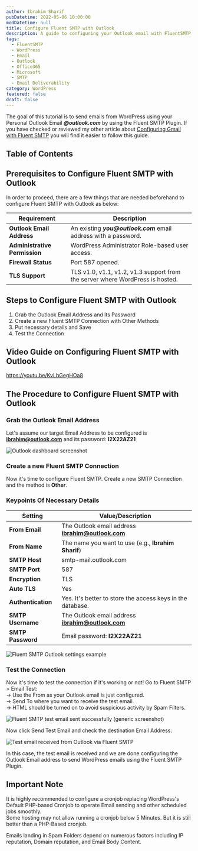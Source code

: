 ```yaml
---
author: Ibrahim Sharif
pubDatetime: 2022-05-06 10:00:00
modDatetime: null
title: Configure Fluent SMTP with Outlook
description: A guide to configuring your Outlook email with FluentSMTP for WordPress email delivery.
tags:
  - FluentSMTP
  - WordPress
  - Email
  - Outlook
  - Office365
  - Microsoft
  - SMTP
  - Email Deliverability
category: WordPress
featured: false
draft: false
---
```


The goal of this tutorial is to send emails from WordPress using your Personal Outlook Email **_@outlook.com_** by using the Fluent SMTP Plugin. If you have checked or reviewed my other article about [Configuring Gmail with Fluent SMTP](../configure-gmail-with-fluent-smtp/) you will find it easier to follow this guide.

## Table of Contents

## Prerequisites to Configure Fluent SMTP with Outlook

In order to proceed, there are a few things that are needed beforehand to configure Fluent SMTP with Outlook as below:

| Requirement                | Description                                                                                   |
|----------------------------|-----------------------------------------------------------------------------------------------|
| **Outlook Email Address**  | An existing **_you@outlook.com_** email address with a password.                              |
| **Administrative Permission** | WordPress Administrator Role-based user access.                                             |
| **Firewall Status**        | Port 587 opened.                                                                              |
| **TLS Support**            | TLS v1.0, v1.1, v1.2, v1.3 support from the server where WordPress is hosted.                 |

## Steps to Configure Fluent SMTP with Outlook

1. Grab the Outlook Email Address and its Password
2. Create a new Fluent SMTP Connection with Other Methods
3. Put necessary details and Save
4. Test the Connection

## Video Guide on Configuring Fluent SMTP with Outlook

https://youtu.be/KvLbGegHOa8

## The Procedure to Configure Fluent SMTP with Outlook

### Grab the Outlook Email Address

Let's assume our target Email Address to be configured is **ibrahim@outlook.com** and its password: **I2X22AZ21**

![Outlook dashboard screenshot](@/assets/images/posts/fluentsmtp/fluent_smtp_outlook_dashboard.png)

### Create a new Fluent SMTP Connection

Now it's time to configure Fluent SMTP. Create a new SMTP Connection and the method is **Other**.

### Keypoints Of Necessary Details

| Setting           | Value/Description                                                                 |
|-------------------|----------------------------------------------------------------------------------|
| **From Email**    | The Outlook email address **ibrahim@outlook.com**                                |
| **From Name**     | The name you want to use (e.g., **Ibrahim Sharif**)                              |
| **SMTP Host**     | smtp-mail.outlook.com                                                            |
| **SMTP Port**     | 587                                                                              |
| **Encryption**    | TLS                                                                              |
| **Auto TLS**      | Yes                                                                              |
| **Authentication**| Yes. It's better to store the access keys in the database.                       |
| **SMTP Username** | The Outlook email address **ibrahim@outlook.com**                                |
| **SMTP Password** | Email password: **I2X22AZ21**                                                    |

![Fluent SMTP Outlook settings example](@/assets/images/posts/fluentsmtp/fluent_smtp_outlook_settings.png)

### Test the Connection

Now it's time to test the connection if it's working or not! Go to Fluent SMTP > Email Test:  
\-> Use the From as your Outlook email is just configured.  
\-> Send To where you want to receive the test email.  
\-> HTML should be turned on to avoid suspicious activity by Spam Filters.

![Fluent SMTP test email sent successfully (generic screenshot)](@/assets/images/posts/fluentsmtp/fluent_smtp_gmail_test_sent_success.png)

Now click Send Test Email and check the destination Email Address.

![Test email received from Outlook via Fluent SMTP](@/assets/images/posts/fluentsmtp/fluent_smtp_outlook_received.png)

In this case, the test email is received and we are done configuring the Outlook Email address to send WordPress emails using the Fluent SMTP Plugin.

## Important Note

It is highly recommended to configure a cronjob replacing WordPress's Default PHP-based Cronjob to operate Email sending and other scheduled jobs smoothly.  
Some hosting may not allow running a cronjob below 5 Minutes. But it is still better than a PHP-Based cronjob.

Emails landing in Spam Folders depend on numerous factors including IP reputation, Domain reputation, and Email Body Content.

